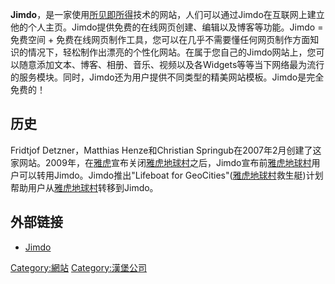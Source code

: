 {{noteTA
|G1=IT
}}
'''Jimdo'''，是一家使用[[所见即所得|所见即所得]]技术的网站，人们可以通过Jimdo在互联网上建立他的个人主页。Jimdo提供免费的在线网页创建、编辑以及博客等功能。Jimdo = 免费空间 + 免费在线网页制作工具，您可以在几乎不需要懂任何网页制作方面知识的情况下，轻松制作出漂亮的个性化网站。在属于您自己的Jimdo网站上，您可以随意添加文本、博客、相册、音乐、视频以及各Widgets等等当下网络最为流行的服务模块。同时，Jimdo还为用户提供不同类型的精美网站模板。Jimdo是完全免费的！

==历史==
Fridtjof Detzner，Matthias Henze和Christian Springub在2007年2月创建了这家网站。2009年，在[[雅虎|雅虎]]宣布关闭[[雅虎地球村|雅虎地球村]]之后，Jimdo宣布前[[雅虎地球村|雅虎地球村]]用户可以转用Jimdo。Jimdo推出"Lifeboat for GeoCities"([[雅虎地球村|雅虎地球村]]救生艇)计划帮助用户从[[雅虎地球村|雅虎地球村]]转移到Jimdo。

{{Website-stub}}

==外部链接==
* [http://www.jimdo.com/ Jimdo] {{Wayback|url=http://www.jimdo.com/ |date=20210206023813 }}

[[Category:網站|Category:網站]]
[[Category:漢堡公司|Category:漢堡公司]]